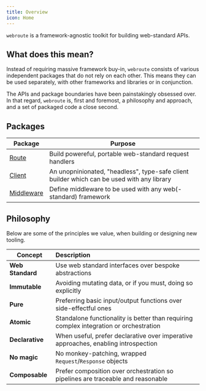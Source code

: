```yaml
---
title: Overview
icon: Home
---
```


`webroute` is a framework-agnostic toolkit for building web-standard APIs.

## What does this mean?

Instead of requiring massive framework buy-in, `webroute` consists of various independent packages that do not rely on each other. This means they can be used separately, with other frameworks and libraries or in conjunction.

The APIs and package boundaries have been painstakingly obsessed over. In that regard, `webroute` is, first and foremost, a philosophy and approach, and a set of packaged code a close second.

## Packages

| Package      | Purpose                                                                                    |
| ------------ | ------------------------------------------------------------------------------------------ |
| [Route](./docs/route/overview) | Build powereful, portable web-standard request handlers                                    |
| [Client](./docs/client/overview)       | An unopninionated, "headless", type-safe client builder which can be used with any library |
| [Middleware](./docs/middleware/overview)   | Define middleware to be used with any web(-standard) framework                             |

## Philosophy

Below are some of the principles we value, when building or designing new tooling.

| Concept          | Description                                                                            |
| ---------------- | :------------------------------------------------------------------------------------- |
| **Web Standard** | Use web standard interfaces over bespoke abstractions                                  |
| **Immutable**    | Avoiding mutating data, or if you must, doing so explicitly                            |
| **Pure**         | Preferring basic input/output functions over side-effectful ones                       |
| **Atomic**       | Standalone functionality is better than requiring complex integration or orchestration |
| **Declarative**  | When useful, prefer declarative over imperative approaches, enabling introspection     |
| **No magic**     | No monkey-patching, wrapped `Request`/`Response` objects                               |
| **Composable**   | Prefer composition over orchestration so pipelines are traceable and reasonable        |
